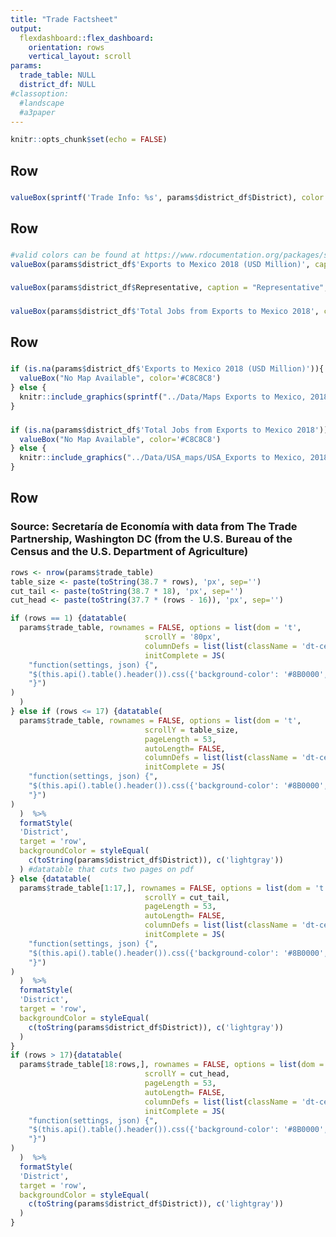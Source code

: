 ---
title: "Trade Factsheet"
output: 
  flexdashboard::flex_dashboard:
    orientation: rows
    vertical_layout: scroll
params:
  trade_table: NULL
  district_df: NULL
#classoption: 
  #landscape
  #a3paper
---

<style>

body {
  padding-top:0px
}

.navbar{
  visibility: hidden
}

</style>

<style>
.datatables{
    overflow: auto;
}
</style>

```{r setup, include=FALSE}
knitr::opts_chunk$set(echo = FALSE)
```


Row
-------------------------------------
###

```{r}
valueBox(sprintf('Trade Info: %s', params$district_df$District), color = 'maroon') 
```

Row
-------------------------------------
### 
```{r}
#valid colors can be found at https://www.rdocumentation.org/packages/shinydashboard/versions/0.7.1/topics/validColors
valueBox(params$district_df$'Exports to Mexico 2018 (USD Million)', caption = "Exports to Mexico, 2018 (USD Million)", color='maroon')

```

###
```{r}
valueBox(params$district_df$Representative, caption = "Representative", color='maroon')
```

### 
```{r}
valueBox(params$district_df$'Total Jobs from Exports to Mexico 2018', caption = "Jobs from Exports to Mexico", color='maroon')
```
    

Row
-------------------------------------

###
```{r}
if (is.na(params$district_df$'Exports to Mexico 2018 (USD Million)')){
  valueBox("No Map Available", color='#C8C8C8')
} else {
  knitr::include_graphics(sprintf("../Data/Maps Exports to Mexico, 2018 (USD Million)/%s.png", params$district_df$State))
}

```

###
```{r}
if (is.na(params$district_df$'Total Jobs from Exports to Mexico 2018')){
  valueBox("No Map Available", color='#C8C8C8')
} else {
  knitr::include_graphics("../Data/USA_maps/USA_Exports to Mexico, 2018 (USD Million).png")
}
```


Row
-------------------------------------

### Source: Secretaría de Economía with data from The Trade Partnership, Washington DC (from the U.S. Bureau of the Census and the U.S. Department of Agriculture)
```{r}
rows <- nrow(params$trade_table)
table_size <- paste(toString(38.7 * rows), 'px', sep='')
cut_tail <- paste(toString(38.7 * 18), 'px', sep='')
cut_head <- paste(toString(37.7 * (rows - 16)), 'px', sep='')

if (rows == 1) {datatable(
  params$trade_table, rownames = FALSE, options = list(dom = 't',
                              scrollY = '80px',
                              columnDefs = list(list(className = 'dt-center', targets = "_all")),
                              initComplete = JS(
    "function(settings, json) {",
    "$(this.api().table().header()).css({'background-color': '#8B0000', 'color': '#fff'});",
    "}")
)
  )
} else if (rows <= 17) {datatable(
  params$trade_table, rownames = FALSE, options = list(dom = 't',
                              scrollY = table_size,
                              pageLength = 53,
                              autoLength= FALSE,
                              columnDefs = list(list(className = 'dt-center', targets = "_all")),
                              initComplete = JS(
    "function(settings, json) {",
    "$(this.api().table().header()).css({'background-color': '#8B0000', 'color': '#fff'});",
    "}")
)
  )  %>%
  formatStyle(
  'District',
  target = 'row', 
  backgroundColor = styleEqual(
    c(toString(params$district_df$District)), c('lightgray'))
  ) #datatable that cuts two pages on pdf
} else {datatable(
  params$trade_table[1:17,], rownames = FALSE, options = list(dom = 't',
                              scrollY = cut_tail,
                              pageLength = 53,
                              autoLength= FALSE,
                              columnDefs = list(list(className = 'dt-center', targets = "_all")),
                              initComplete = JS(
    "function(settings, json) {",
    "$(this.api().table().header()).css({'background-color': '#8B0000', 'color': '#fff'});",
    "}")
)
  )  %>%
  formatStyle(
  'District',
  target = 'row', 
  backgroundColor = styleEqual(
    c(toString(params$district_df$District)), c('lightgray'))
  )
}
if (rows > 17){datatable(
  params$trade_table[18:rows,], rownames = FALSE, options = list(dom = 't',
                              scrollY = cut_head,
                              pageLength = 53,
                              autoLength= FALSE,
                              columnDefs = list(list(className = 'dt-center', targets = "_all")),
                              initComplete = JS(
    "function(settings, json) {",
    "$(this.api().table().header()).css({'background-color': '#8B0000', 'color': '#fff'});",
    "}")
)
  )  %>%
  formatStyle(
  'District',
  target = 'row', 
  backgroundColor = styleEqual(
    c(toString(params$district_df$District)), c('lightgray'))
  )
}
```



